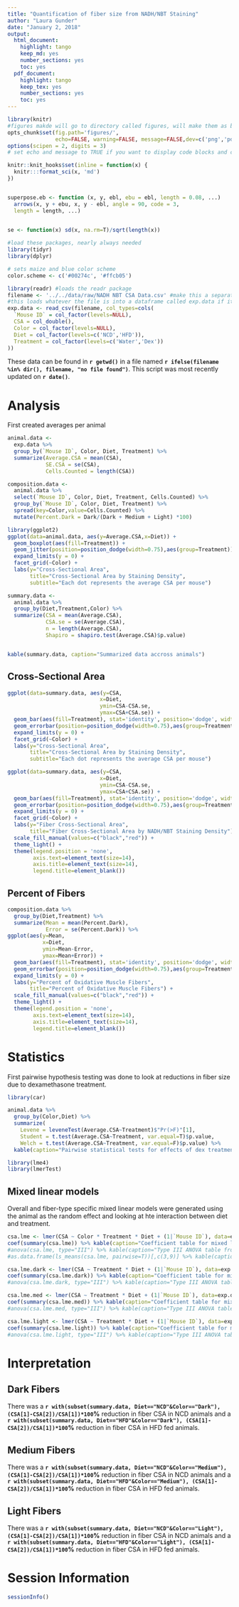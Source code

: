 ```yaml
---
title: "Quantification of fiber size from NADH/NBT Staining"
author: "Laura Gunder"
date: "January 2, 2018"
output:
  html_document:
    highlight: tango
    keep_md: yes
    number_sections: yes
    toc: yes
  pdf_document:
    highlight: tango
    keep_tex: yes
    number_sections: yes
    toc: yes
---
```


```r
library(knitr)
#figures makde will go to directory called figures, will make them as both png and pdf files 
opts_chunk$set(fig.path='figures/',
               echo=FALSE, warning=FALSE, message=FALSE,dev=c('png','pdf'))
options(scipen = 2, digits = 3)
# set echo and message to TRUE if you want to display code blocks and code output respectively

knitr::knit_hooks$set(inline = function(x) {
  knitr:::format_sci(x, 'md')
})


superpose.eb <- function (x, y, ebl, ebu = ebl, length = 0.08, ...)
  arrows(x, y + ebu, x, y - ebl, angle = 90, code = 3,
  length = length, ...)

  
se <- function(x) sd(x, na.rm=T)/sqrt(length(x))

#load these packages, nearly always needed
library(tidyr)
library(dplyr)

# sets maize and blue color scheme
color.scheme <- c('#00274c', '#ffcb05')
```


```r
library(readr) #loads the readr package
filename <- '../../data/raw/NADH NBT CSA Data.csv' #make this a separate line, you can use any variable you want
#this loads whatever the file is into a dataframe called exp.data if it exists
exp.data <- read_csv(filename, col_types=cols(
  `Mouse ID` = col_factor(levels=NULL),
  CSA = col_double(),
  Color = col_factor(levels=NULL),
  Diet = col_factor(levels=c('NCD','HFD')),
  Treatment = col_factor(levels=c('Water','Dex'))
))

```

These data can be found in **`r getwd()`** in a file named **`r ifelse(filename %in% dir(), filename, "no file found")`**.  This script was most recently updated on **`r date()`**.

# Analysis

First created averages per animal

```r
animal.data <- 
  exp.data %>%
  group_by(`Mouse ID`, Color, Diet, Treatment) %>%
  summarize(Average.CSA = mean(CSA),
            SE.CSA = se(CSA),
            Cells.Counted = length(CSA)) 

composition.data <-
  animal.data %>%
  select(`Mouse ID`, Color, Diet, Treatment, Cells.Counted) %>%
  group_by(`Mouse ID`, Color, Diet, Treatment) %>%
  spread(key=Color,value=Cells.Counted) %>%
  mutate(Percent.Dark = Dark/(Dark + Medium + Light) *100)
```

```r
library(ggplot2)
ggplot(data=animal.data, aes(y=Average.CSA,x=Diet)) +
  geom_boxplot(aes(fill=Treatment)) +
  geom_jitter(position=position_dodge(width=0.75),aes(group=Treatment)) +
  expand_limits(y = 0) +
  facet_grid(~Color) +
  labs(y="Cross-Sectional Area",
       title="Cross-Sectional Area by Staining Density",
       subtitle="Each dot represents the average CSA per mouse")

```



```r
summary.data <-
  animal.data %>%
  group_by(Diet,Treatment,Color) %>%
  summarize(CSA = mean(Average.CSA),
            CSA.se = se(Average.CSA),
            n = length(Average.CSA),
            Shapiro = shapiro.test(Average.CSA)$p.value)


kable(summary.data, caption="Summarized data accross animals")
```

## Cross-Sectional Area

```r
ggplot(data=summary.data, aes(y=CSA,
                             x=Diet,
                             ymin=CSA-CSA.se,
                             ymax=CSA+CSA.se)) +
  geom_bar(aes(fill=Treatment), stat='identity', position='dodge', width=0.75) +
  geom_errorbar(position=position_dodge(width=0.75),aes(group=Treatment), width=0.5) +
  expand_limits(y = 0) +
  facet_grid(~Color) +
  labs(y="Cross-Sectional Area",
       title="Cross-Sectional Area by Staining Density",
       subtitle="Each dot represents the average CSA per mouse")
```

```r
ggplot(data=summary.data, aes(y=CSA,
                             x=Diet,
                             ymin=CSA-CSA.se,
                             ymax=CSA+CSA.se)) +
  geom_bar(aes(fill=Treatment), stat='identity', position='dodge', width=0.75) +
  geom_errorbar(position=position_dodge(width=0.75),aes(group=Treatment), width=0.5) +
  expand_limits(y = 0) +
  facet_grid(~Color) +
  labs(y="Fiber Cross-Sectional Area",
       title="Fiber Cross-Sectional Area by NADH/NBT Staining Density") +
  scale_fill_manual(values=c("black","red")) +
  theme_light() +
  theme(legend.position = 'none',
        axis.text=element_text(size=14),
        axis.title=element_text(size=14),
        legend.title=element_blank())
```

## Percent of Fibers

```r
composition.data %>%
  group_by(Diet,Treatment) %>%
  summarize(Mean = mean(Percent.Dark),
            Error = se(Percent.Dark)) %>%
ggplot(aes(y=Mean,
           x=Diet,
           ymin=Mean-Error,
           ymax=Mean+Error)) +
  geom_bar(aes(fill=Treatment), stat='identity', position='dodge', width=0.75) +
  geom_errorbar(position=position_dodge(width=0.75),aes(group=Treatment), width=0.5) +
  expand_limits(y = 0) +
  labs(y="Percent of Oxidative Muscle Fibers",
       title="Percent of Oxidative Muscle Fibers") +
  scale_fill_manual(values=c("black","red")) +
  theme_light() +
  theme(legend.position = 'none',
        axis.text=element_text(size=14),
        axis.title=element_text(size=14),
        legend.title=element_blank())
```

# Statistics

First pairwise hypothesis testing was done to look at reductions in fiber size due to dexamethasone treatment.

```r
library(car)

animal.data %>%
  group_by(Color,Diet) %>%
  summarize(
    Levene = leveneTest(Average.CSA~Treatment)$"Pr(>F)"[1],
    Student = t.test(Average.CSA~Treatment, var.equal=T)$p.value,
    Welch = t.test(Average.CSA~Treatment, var.equal=F)$p.value) %>%
  kable(caption="Pairwise statistical tests for effects of dex treatment in each group")

library(lme4)
library(lmerTest)
```

## Mixed linear models

Overall and fiber-type specific mixed linear models were generated using the animal as the random effect and looking at hte interaction between diet and treatment.

```r
csa.lme <- lmer(CSA ~ Color * Treatment * Diet + (1|`Mouse ID`), data=exp.data)
coef(summary(csa.lme)) %>% kable(caption="Coefficient table for mixed linear model.")
#anova(csa.lme, type="III") %>% kable(caption="Type III ANOVA table from overall mixed linear model of dark stained muscle fibers.") 
#as.data.frame(ls_means(csa.lme, pairwise=T))[,c(3,9)] %>% kable(caption="Pairwise tests of factors from mixed linear model.")

csa.lme.dark <- lmer(CSA ~ Treatment * Diet + (1|`Mouse ID`), data=exp.data %>% filter(Color=="Dark"))
coef(summary(csa.lme.dark)) %>% kable(caption="Coefficient table for mixed linear model.")
#anova(csa.lme.dark, type="III") %>% kable(caption="Type III ANOVA table from mixed linear model of dark stained muscle fibers.") 

csa.lme.med <- lmer(CSA ~ Treatment * Diet + (1|`Mouse ID`), data=exp.data %>% filter(Color=="Medium"))
coef(summary(csa.lme.med)) %>% kable(caption="Coefficient table for mixed linear model of medium stained muscle fibers.")
#anova(csa.lme.med, type="III") %>% kable(caption="Type III ANOVA table from mixed linear model of medium stained muscle fibers.") 

csa.lme.light <- lmer(CSA ~ Treatment * Diet + (1|`Mouse ID`), data=exp.data %>% filter(Color=="Light"))
coef(summary(csa.lme.light)) %>% kable(caption="Coefficient table for mixed linear model of light stained muscle fibers.")
#anova(csa.lme.light, type="III") %>% kable(caption="Type III ANOVA table from mixed linear model of light stained muscle fibers.") 
```


# Interpretation

## Dark Fibers

There was a **`r with(subset(summary.data, Diet=="NCD"&Color=="Dark"), (CSA[1]-CSA[2])/CSA[1])*100`%** reduction in fiber CSA in NCD animals and a **`r with(subset(summary.data, Diet=="HFD"&Color=="Dark"), (CSA[1]-CSA[2])/CSA[1])*100`%** reduction in fiber CSA in HFD fed animals.  

## Medium Fibers

There was a **`r with(subset(summary.data, Diet=="NCD"&Color=="Medium"), (CSA[1]-CSA[2])/CSA[1])*100`%** reduction in fiber CSA in NCD animals and a **`r with(subset(summary.data, Diet=="HFD"&Color=="Medium"), (CSA[1]-CSA[2])/CSA[1])*100`%** reduction in fiber CSA in HFD fed animals.

## Light Fibers

There was a **`r with(subset(summary.data, Diet=="NCD"&Color=="Light"), (CSA[1]-CSA[2])/CSA[1])*100`%** reduction in fiber CSA in NCD animals and a **`r with(subset(summary.data, Diet=="HFD"&Color=="Light"), (CSA[1]-CSA[2])/CSA[1])*100`%** reduction in fiber CSA in HFD fed animals.

# Session Information

```r
sessionInfo()
```